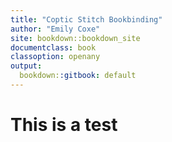 ```yaml
---
title: "Coptic Stitch Bookbinding"
author: "Emily Coxe"
site: bookdown::bookdown_site
documentclass: book
classoption: openany
output:
  bookdown::gitbook: default
---
```

# This is a test


